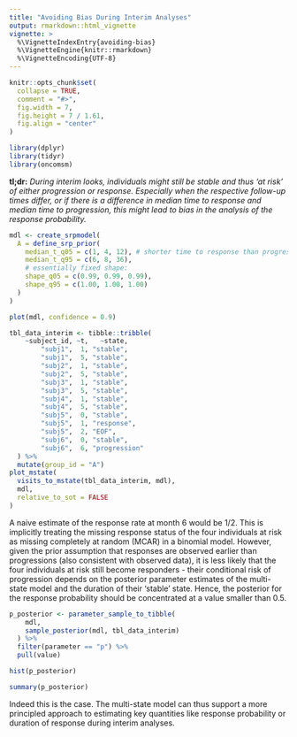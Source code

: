---
title: "Avoiding Bias During Interim Analyses"
output: rmarkdown::html_vignette
vignette: >
  %\VignetteIndexEntry{avoiding-bias}
  %\VignetteEngine{knitr::rmarkdown}
  %\VignetteEncoding{UTF-8}
---

```{r, include = FALSE}
knitr::opts_chunk$set(
  collapse = TRUE,
  comment = "#>",
  fig.width = 7,
  fig.height = 7 / 1.61,
  fig.align = "center"
)
```

```{r setup}
library(dplyr)
library(tidyr)
library(oncomsm)
```



**tl;dr:** *During interim looks, individuals might still be stable and thus 
'at risk' of either progression or response. Especially when the respective
follow-up times differ, or if there is a difference in median time to response
and median time to progression, this might lead to bias in the analysis of the
response probability.*

```{r}
mdl <- create_srpmodel(
  A = define_srp_prior(
    median_t_q05 = c(1, 4, 12), # shorter time to response than progression
    median_t_q95 = c(6, 8, 36),
    # essentially fixed shape:
    shape_q05 = c(0.99, 0.99, 0.99),
    shape_q95 = c(1.00, 1.00, 1.00)
  )
)

plot(mdl, confidence = 0.9)
```

```{r}
tbl_data_interim <- tibble::tribble(
    ~subject_id, ~t,   ~state,
        "subj1",  1, "stable",
        "subj1",  5, "stable",
        "subj2",  1, "stable",
        "subj2",  5, "stable",
        "subj3",  1, "stable",
        "subj3",  5, "stable",
        "subj4",  1, "stable",
        "subj4",  5, "stable",
        "subj5",  0, "stable",
        "subj5",  1, "response",
        "subj5",  2, "EOF",
        "subj6",  0, "stable",
        "subj6",  6, "progression"
  ) %>%
  mutate(group_id = "A")
plot_mstate(
  visits_to_mstate(tbl_data_interim, mdl),
  mdl,
  relative_to_sot = FALSE
)
``` 

A naive estimate of the response rate at month 6 would be $1/2$.
This is implicitly treating the missing response status of the four individuals
at risk as missing completely at random (MCAR) in a binomial model.
However, given the prior assumption that responses are observed earlier than
progressions (also consistent with observed data),
it is less likely that the four individuals at risk still become responders -
their conditional risk of progression depends on the posterior parameter
estimates of the multi-state model and the duration of their 'stable' state.
Hence, the posterior for the response probability should be concentrated at
a value smaller than $0.5$.

```{r}
p_posterior <- parameter_sample_to_tibble(
    mdl,
    sample_posterior(mdl, tbl_data_interim)
  ) %>%
  filter(parameter == "p") %>%
  pull(value)

hist(p_posterior)

summary(p_posterior)
```

Indeed this is the case. 
The multi-state model can thus support a more principled approach to estimating
key quantities like response probability or duration of response during interim
analyses.
